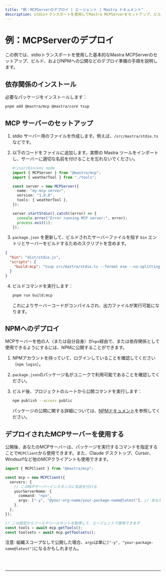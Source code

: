 ```yaml
---
title: "例：MCPServerのデプロイ | エージェント | Mastra ドキュメント"
description: stdioトランスポートを使用してMastra MCPServerをセットアップ、ビルド、デプロイし、NPMに公開する例。
---
```



# 例：MCPServerのデプロイ

この例では、stdioトランスポートを使用した基本的なMastra MCPServerのセットアップ、ビルド、およびNPMへの公開などのデプロイ準備の手順を説明します。

## 依存関係のインストール

必要なパッケージをインストールします：

```bash
pnpm add @mastra/mcp @mastra/core tsup
```

## MCP サーバーのセットアップ

1.  stdio サーバー用のファイルを作成します。例えば、`/src/mastra/stdio.ts` などです。

2.  以下のコードをファイルに追加します。実際の Mastra ツールをインポートし、サーバーに適切な名前を付けることを忘れないでください。

    ```typescript filename="src/mastra/stdio.ts" copy
    #!/usr/bin/env node
    import { MCPServer } from "@mastra/mcp";
    import { weatherTool } from "./tools";

    const server = new MCPServer({
      name: "my-mcp-server",
      version: "1.0.0",
      tools: { weatherTool },
    });

    server.startStdio().catch((error) => {
      console.error("Error running MCP server:", error);
      process.exit(1);
    });
    ```

3.  `package.json` を更新して、ビルドされたサーバーファイルを指す `bin` エントリとサーバーをビルドするためのスクリプトを含めます。

```json filename="package.json" copy
{
  "bin": "dist/stdio.js",
  "scripts": {
    "build:mcp": "tsup src/mastra/stdio.ts --format esm --no-splitting --dts && chmod +x dist/stdio.js"
  }
}
```

4.  ビルドコマンドを実行します：

    ```bash
    pnpm run build:mcp
    ```

    これによりサーバーコードがコンパイルされ、出力ファイルが実行可能になります。

## NPMへのデプロイ

MCPサーバーを他の人（または自分自身）が`npx`経由で、または依存関係として使用できるようにするには、NPMに公開することができます。

1.  NPMアカウントを持っていて、ログインしていることを確認してください（`npm login`）。
2.  `package.json`のパッケージ名がユニークで利用可能であることを確認してください。
3.  ビルド後、プロジェクトのルートから公開コマンドを実行します：

    ```bash
    npm publish --access public
    ```

    パッケージの公開に関する詳細については、[NPMドキュメント](https://docs.npmjs.com/creating-and-publishing-scoped-public-packages)を参照してください。

## デプロイされたMCPサーバーを使用する

公開後、あなたのMCPサーバーは、パッケージを実行するコマンドを指定することで`MCPClient`から使用できます。また、Claude デスクトップ、Cursor、Windsurfなど他のMCPクライアントも使用できます。

```typescript
import { MCPClient } from "@mastra/mcp";

const mcp = new MCPClient({
  servers: {
    // このMCPサーバーインスタンスに名前を付ける
    yourServerName: {
      command: "npx",
      args: ["-y", "@your-org-name/your-package-name@latest"], // あなたのパッケージ名に置き換えてください
    },
  },
});

// この設定からツールやツールセットを取得して、エージェントで使用できます
const tools = await mcp.getTools();
const toolsets = await mcp.getToolsets();
```

注意: 組織スコープなしで公開した場合、`args`は単に`["-y", "your-package-name@latest"]`になるかもしれません。

<br />
<br />
<hr className="dark:border-[#404040] border-gray-300" />
<br />
<br />
